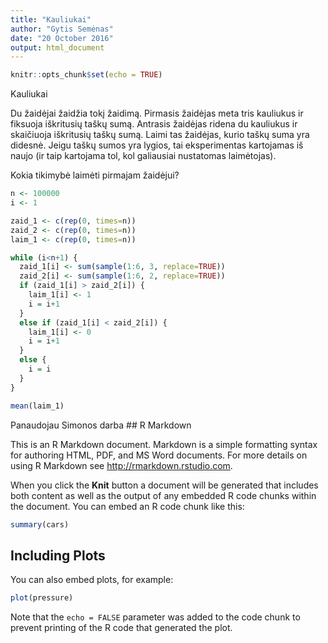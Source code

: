 ---
title: "Kauliukai"
author: "Gytis Semėnas"
date: "20 October 2016"
output: html_document
---

```{r setup, include=FALSE}
knitr::opts_chunk$set(echo = TRUE)
```
Kauliukai

Du žaidėjai žaidžia tokį žaidimą. Pirmasis žaidėjas meta tris kauliukus ir fiksuoja iškritusių taškų sumą. Antrasis žaidėjas ridena du kauliukus ir skaičiuoja iškritusių taškų sumą. Laimi tas žaidėjas, kurio taškų suma yra didesnė. Jeigu taškų sumos yra lygios, tai eksperimentas kartojamas iš naujo (ir taip kartojama tol, kol galiausiai nustatomas laimėtojas).

Kokia tikimybė laimėti pirmajam žaidėjui?
```{r}
n <- 100000
i <- 1

zaid_1 <- c(rep(0, times=n))
zaid_2 <- c(rep(0, times=n))
laim_1 <- c(rep(0, times=n))

while (i<n+1) {
  zaid_1[i] <- sum(sample(1:6, 3, replace=TRUE))
  zaid_2[i] <- sum(sample(1:6, 2, replace=TRUE))
  if (zaid_1[i] > zaid_2[i]) {
    laim_1[i] <- 1
    i = i+1
  }
  else if (zaid_1[i] < zaid_2[i]) {
    laim_1[i] <- 0
    i = i+1
  }
  else {
    i = i
  }
}

mean(laim_1)
```
Panaudojau Simonos darba
## R Markdown

This is an R Markdown document. Markdown is a simple formatting syntax for authoring HTML, PDF, and MS Word documents. For more details on using R Markdown see <http://rmarkdown.rstudio.com>.

When you click the **Knit** button a document will be generated that includes both content as well as the output of any embedded R code chunks within the document. You can embed an R code chunk like this:

```{r cars}
summary(cars)
```

## Including Plots

You can also embed plots, for example:

```{r pressure, echo=FALSE}
plot(pressure)
```

Note that the `echo = FALSE` parameter was added to the code chunk to prevent printing of the R code that generated the plot.
